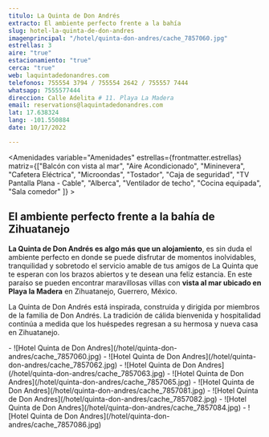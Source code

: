 ```yaml
---
titulo: La Quinta de Don Andrés
extracto: El ambiente perfecto frente a la bahía
slug: hotel-la-quinta-de-don-andres
imagenprincipal: "/hotel/quinta-don-andres/cache_7857060.jpg"
estrellas: 3
aire: "true"
estacionamiento: "true"
cerca: "true"
web: laquintadedonandres.com
telefonos: 755554 3794 / 755554 2642 / 755557 7444
whatsapp: 7555577444
direccion: Calle Adelita # 11. Playa La Madera
email: reservations@laquintadedonandres.com
lat: 17.638324
lang: -101.550884
date: 10/17/2022

---
```


<Amenidades variable="Amenidades" estrellas={frontmatter.estrellas} matriz={["Balcón con vista al mar", "Aire Acondicionado", "Mininevera", "Cafetera Eléctrica", "Microondas", "Tostador", "Caja de seguridad", "TV Pantalla Plana - Cable", "Alberca", "Ventilador de techo", "Cocina equipada", "Sala comedor" ]} > 


## El ambiente perfecto frente a la bahía de Zihuatanejo

**La Quinta de Don Andrés es algo más que un alojamiento**, es sin duda el ambiente perfecto en donde se puede disfrutar de momentos inolvidables, tranquilidad y sobretodo el servicio amable de tus amigos de La Quinta que te esperan con los brazos abiertos y te desean una feliz estancia. En este paraíso se pueden encontrar maravillosas villas con **vista al mar ubicado en Playa la Madera** en Zihuatanejo, Guerrero, México.

La Quinta de Don Andrés está inspirada, construida y dirigida por miembros de la familia de Don Andrés. La tradición de cálida bienvenida y hospitalidad continúa a medida que los huéspedes regresan a su hermosa y nueva casa en Zihuatanejo.

</Amenidades>

<Galeria>
- ![Hotel Quinta de Don Andres](/hotel/quinta-don-andres/cache_7857060.jpg)
- ![Hotel Quinta de Don Andres](/hotel/quinta-don-andres/cache_7857062.jpg)
- ![Hotel Quinta de Don Andres](/hotel/quinta-don-andres/cache_7857063.jpg)
- ![Hotel Quinta de Don Andres](/hotel/quinta-don-andres/cache_7857065.jpg)
- ![Hotel Quinta de Don Andres](/hotel/quinta-don-andres/cache_7857081.jpg)
- ![Hotel Quinta de Don Andres](/hotel/quinta-don-andres/cache_7857082.jpg)
- ![Hotel Quinta de Don Andres](/hotel/quinta-don-andres/cache_7857084.jpg)
- ![Hotel Quinta de Don Andres](/hotel/quinta-don-andres/cache_7857086.jpg)


</Galeria>
